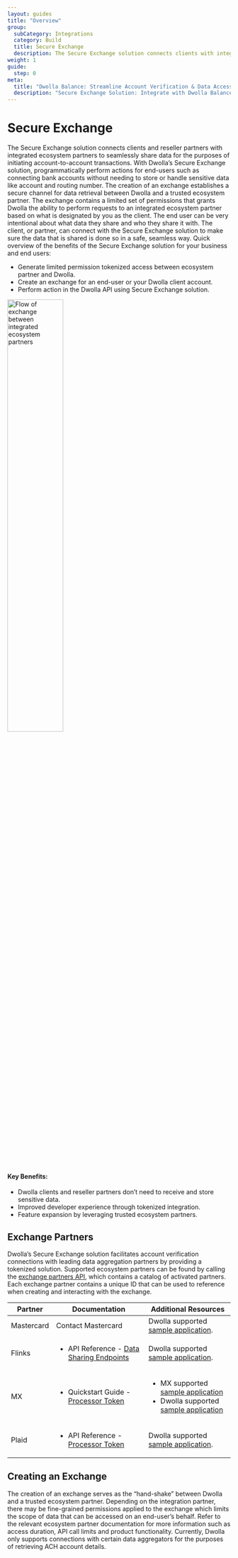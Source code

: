 ```yaml
---
layout: guides
title: "Overview"
group:
  subCategory: Integrations
  category: Build
  title: Secure Exchange
  description: The Secure Exchange solution connects clients with integrated ecosystem partners to seamlessly share data and initiate account-to-account payments.
weight: 1
guide:
  step: 0
meta:
  title: "Dwolla Balance: Streamline Account Verification & Data Access | Dwolla API Documentation"
  description: "Secure Exchange Solution: Integrate with Dwolla Balance's Ecosystem Partners. Unlock secure and streamlined connections with external partners. Dwolla Balance's Secure Exchange leverages tokens for a frictionless data sharing experience within the Dwolla ecosystem."
---
```



# Secure Exchange

The Secure Exchange solution connects clients and reseller partners with integrated ecosystem partners to seamlessly share data for the purposes of initiating account-to-account transactions. With Dwolla’s Secure Exchange solution, programmatically perform actions for end-users such as connecting bank accounts without needing to store or handle sensitive data like account and routing number.
The creation of an exchange establishes a secure channel for data retrieval between Dwolla and a trusted ecosystem partner. The exchange contains a limited set of permissions that grants Dwolla the ability to perform requests to an integrated ecosystem partner based on what is designated by you as the client. The end user can be very intentional about what data they share and who they share it with. The client, or partner, can connect with the Secure Exchange solution to make sure the data that is shared is done so in a safe, seamless way.
Quick overview of the benefits of the Secure Exchange solution for your business and end users:

- Generate limited permission tokenized access between ecosystem partner and Dwolla.
- Create an exchange for an end-user or your Dwolla client account.
- Perform action in the Dwolla API using Secure Exchange solution.

<InlineCTA
  icon={apiReferenceIcon}
  text="Check our Exchanges and Exchange Partners API Reference documentation."
  href="/api-reference/exchanges"
/>

<Image
  src={secureExchangeImage}
  alt="Flow of exchange between integrated ecosystem partners"
  width="50%"
  height="50%"
/>

#### Key Benefits:

- Dwolla clients and reseller partners don’t need to receive and store sensitive data.
- Improved developer experience through tokenized integration.
- Feature expansion by leveraging trusted ecosystem partners.

## Exchange Partners

Dwolla’s Secure Exchange solution facilitates account verification connections with leading data aggregation partners by providing a tokenized solution. Supported ecosystem partners can be found by calling the [exchange partners API](https://developers.dwolla.com/api-reference/exchanges/list-exchange-partners), which contains a catalog of activated partners. Each exchange partner contains a unique ID that can be used to reference when creating and interacting with the exchange.

| Partner    | Documentation                                                                                                                                               | Additional Resources                                                                                                                                                                                                                                           |
| ---------- | ----------------------------------------------------------------------------------------------------------------------------------------------------------- | -------------------------------------------------------------------------------------------------------------------------------------------------------------------------------------------------------------------------------------------------------------- |
| Mastercard | Contact Mastercard                                                                                                                                          | Dwolla supported [sample application](https://github.com/Dwolla/integration-examples/tree/main/packages/secure-token-exchange/mastercard).                                                                                                                     |
| Flinks     | <ul><li>API Reference - [Data Sharing Endpoints](https://docs.flinks.com/reference/data-sharing)</li></ul>                                                  | Dwolla supported [sample application](https://github.com/Dwolla/integration-examples/tree/main/packages/secure-token-exchange/flinks).                                                                                                                         |
| MX         | <ul><li>Quickstart Guide - [Processor Token](https://docs.mx.com/products/connectivity/instant-account-verification/processor-token/client-guide)</li></ul> | <ul><li>MX supported [sample application](https://github.com/mxenabled/processor-tokens-client-quickstart)</li><li>Dwolla supported [sample application](https://github.com/Dwolla/integration-examples/tree/main/packages/secure-token-exchange/mx)</li></ul> |
| Plaid      | <ul><li>API Reference - [Processor Token](https://plaid.com/docs/auth/partnerships/dwolla/)</li></ul>                                                       | Dwolla supported [sample application](https://github.com/Dwolla/integration-examples/tree/main/packages/secure-token-exchange/plaid).                                                                                                                          |

## Creating an Exchange

The creation of an exchange serves as the “hand-shake” between Dwolla and a trusted ecosystem partner. Depending on the integration partner, there may be fine-grained permissions applied to the exchange which limits the scope of data that can be accessed on an end-user’s behalf. Refer to the relevant ecosystem partner documentation for more information such as access duration, API call limits and product functionality.
Currently, Dwolla only supports connections with certain data aggregators for the purposes of retrieving ACH account details.
